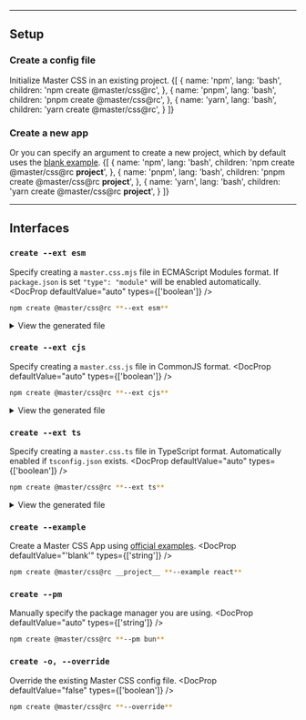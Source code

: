 
---

## Setup
### Create a config file
Initialize Master CSS in an existing project.
<CodeTabs showControls>
{[
    {
        name: 'npm', lang: 'bash',
        children: 'npm create @master/css@rc',
    },
    {
        name: 'pnpm', lang: 'bash',
        children: 'pnpm create @master/css@rc',
    },
    {
        name: 'yarn', lang: 'bash',
        children: 'yarn create @master/css@rc',
    }
]}
</CodeTabs>

### Create a new app
Or you can specify an argument to create a new project, which by default uses the [blank example](https://github.com/master-co/css/tree/rc/examples/blank).
<CodeTabs showControls>
{[
    {
        name: 'npm', lang: 'bash',
        children: 'npm create @master/css@rc __project__',
    },
    {
        name: 'pnpm', lang: 'bash',
        children: 'pnpm create @master/css@rc __project__',
    },
    {
        name: 'yarn', lang: 'bash',
        children: 'yarn create @master/css@rc __project__',
    }
]}
</CodeTabs>

---

## Interfaces
### `create --ext esm`
Specify creating a `master.css.mjs` file in ECMAScript Modules format. If `package.json` is set `"type": "module"` will be enabled automatically.
<DocProp defaultValue="auto" types={['boolean']} />
```bash name=Terminal
npm create @master/css@rc **--ext esm**
```
<details>
    <summary>View the generated file</summary>
    <div>
        <Code lang="js" name="master.css.mjs">
            {MASTER_CSS_ESM_RAW}
        </Code>
    </div>
</details>

### `create --ext cjs`
Specify creating a `master.css.js` file in CommonJS format.
<DocProp defaultValue="auto" types={['boolean']} />
```bash name=Terminal
npm create @master/css@rc **--ext cjs**
```
<details>
    <summary>View the generated file</summary>
    <div>
        <Code lang="js" name="master.css.js">
            {MASTER_CSS_CJS_RAW}
        </Code>
    </div>
</details>

### `create --ext ts`
Specify creating a `master.css.ts` file in TypeScript format. Automatically enabled if `tsconfig.json` exists.
<DocProp defaultValue="auto" types={['boolean']} />
```bash name=Terminal
npm create @master/css@rc **--ext ts**
```
<details>
    <summary>View the generated file</summary>
    <div>
        <Code lang="js" name="master.css.ts">
            {MASTER_CSS_TS_RAW}
        </Code>
    </div>
</details>

### `create --example`
Create a Master CSS App using [official examples](https://github.com/master-co/css/tree/rc/examples).
<DocProp defaultValue="'blank'" types={['string']} />
```bash name=Terminal
npm create @master/css@rc __project__ **--example react**
```

### `create --pm`
Manually specify the package manager you are using.
<DocProp defaultValue="auto" types={['string']} />
```bash name=Terminal
npm create @master/css@rc **--pm bun**
```

### `create -o, --override`
Override the existing Master CSS config file.
<DocProp defaultValue="false" types={['boolean']} />
```bash name=Terminal
npm create @master/css@rc **--override**
```